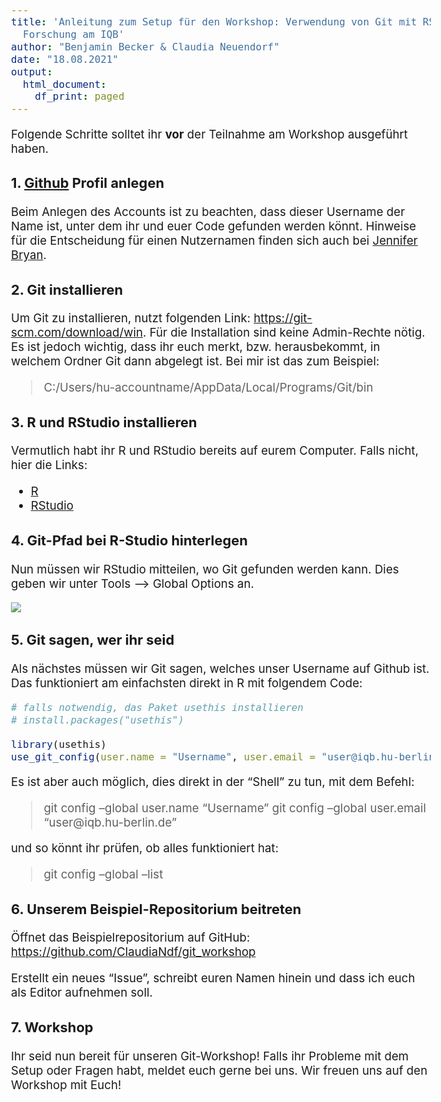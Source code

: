 ```yaml
---
title: 'Anleitung zum Setup für den Workshop: Verwendung von Git mit RStudio für die
  Forschung am IQB'
author: "Benjamin Becker & Claudia Neuendorf"
date: "18.08.2021"
output:
  html_document:
    df_print: paged
---
```


<style type="text/css">
  body{
  font-size: 14pt;
}
</style>

Folgende Schritte solltet ihr **vor** der Teilnahme am Workshop ausgeführt haben.

### 1. [Github](https://github.com) Profil anlegen

Beim Anlegen des Accounts ist zu beachten, dass dieser Username der Name ist, unter dem ihr und euer Code gefunden werden könnt. Hinweise für die Entscheidung für einen Nutzernamen finden sich auch bei [Jennifer Bryan](https://happygitwithr.com/github-acct.html).

### 2. Git installieren

Um Git zu installieren, nutzt folgenden Link: [https://git-scm.com/download/win](https://git-scm.com/download/win). Für die Installation sind keine Admin-Rechte nötig. Es ist jedoch wichtig, dass ihr euch merkt, bzw. herausbekommt, in welchem Ordner Git dann abgelegt ist. Bei mir ist das zum Beispiel: 

> C:/Users/hu-accountname/AppData/Local/Programs/Git/bin

### 3. R und RStudio installieren

Vermutlich habt ihr R und RStudio bereits auf eurem Computer. Falls nicht, hier die Links: 

* [R](https://ftp.fau.de/cran/) 
* [RStudio](https://www.rstudio.com/products/rstudio/download/#download)

### 4. Git-Pfad bei R-Studio hinterlegen

Nun müssen wir RStudio mitteilen, wo Git gefunden werden kann. Dies geben wir unter Tools --> Global Options an.

![](Abbildungen_Reader/gitpfad.png)

### 5. Git sagen, wer ihr seid

Als nächstes müssen wir Git sagen, welches unser Username auf Github ist. Das funktioniert am einfachsten direkt in R mit folgendem Code:

```r

# falls notwendig, das Paket usethis installieren
# install.packages("usethis")

library(usethis)
use_git_config(user.name = "Username", user.email = "user@iqb.hu-berlin.de")
```

Es ist aber auch möglich, dies direkt in der "Shell" zu tun, mit dem Befehl: 

> git config --global user.name "Username"
> git config --global user.email "user@iqb.hu-berlin.de"

und so könnt ihr prüfen, ob alles funktioniert hat:

> git config --global --list

### 6. Unserem Beispiel-Repositorium beitreten

Öffnet das Beispielrepositorium auf GitHub: [https://github.com/ClaudiaNdf/git_workshop](https://github.com/ClaudiaNdf/git_workshop)

Erstellt ein neues "Issue", schreibt euren Namen hinein und dass ich euch als Editor aufnehmen soll.

### 7. Workshop

Ihr seid nun bereit für unseren Git-Workshop! Falls ihr Probleme mit dem Setup oder Fragen habt, meldet euch gerne bei uns. Wir freuen uns auf den Workshop mit Euch!
